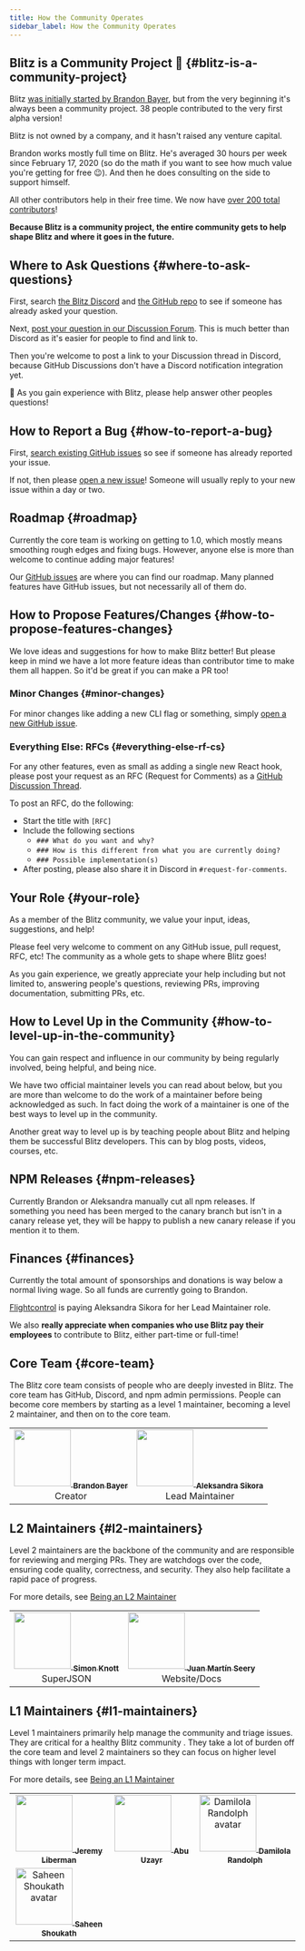 ```yaml
---
title: How the Community Operates
sidebar_label: How the Community Operates
---
```


## Blitz is a Community Project 🤝 {#blitz-is-a-community-project}

Blitz [was initially started by Brandon Bayer](./community-history), but
from the very beginning it's always been a community project. 38 people
contributed to the very first alpha version!

Blitz is not owned by a company, and it hasn't raised any venture capital.

Brandon works mostly full time on Blitz. He's averaged 30 hours per week
since February 17, 2020 (so do the math if you want to see how much value
you're getting for free 😉). And then he does consulting on the side to
support himself.

All other contributors help in their free time. We now have
[over 200 total contributors](https://github.com/blitz-js/blitz#contributors-)!

**Because Blitz is a community project, the entire community gets to help
shape Blitz and where it goes in the future.**

## Where to Ask Questions {#where-to-ask-questions}

First, search [the Blitz Discord](https://discord.blitzjs.com) and
[the GitHub repo](https://github.com/blitz-js/blitz) to see if someone has
already asked your question.

Next,
[post your question in our Discussion Forum](https://github.com/blitz-js/blitz/discussions).
This is much better than Discord as it's easier for people to find and
link to.

Then you're welcome to post a link to your Discussion thread in Discord,
because GitHub Discussions don't have a Discord notification integration
yet.

🙏 As you gain experience with Blitz, please help answer other peoples
questions!

## How to Report a Bug {#how-to-report-a-bug}

First,
[search existing GitHub issues](https://github.com/blitz-js/blitz/issues?q=is%3Aissue)
so see if someone has already reported your issue.

If not, then please
[open a new issue](https://github.com/blitz-js/blitz/issues/new/choose)!
Someone will usually reply to your new issue within a day or two.

## Roadmap {#roadmap}

Currently the core team is working on getting to 1.0, which mostly means
smoothing rough edges and fixing bugs. However, anyone else is more than
welcome to continue adding major features!

Our [GitHub issues](https://github.com/blitz-js/blitz/issues) are where
you can find our roadmap. Many planned features have GitHub issues, but
not necessarily all of them do.

## How to Propose Features/Changes {#how-to-propose-features-changes}

We love ideas and suggestions for how to make Blitz better! But please
keep in mind we have a lot more feature ideas than contributor time to
make them all happen. So it'd be great if you can make a PR too!

### Minor Changes {#minor-changes}

For minor changes like adding a new CLI flag or something, simply
[open a new GitHub issue](https://github.com/blitz-js/blitz/issues/new/choose).

### Everything Else: RFCs {#everything-else-rf-cs}

For any other features, even as small as adding a single new React hook,
please post your request as an RFC (Request for Comments) as a
[GitHub Discussion Thread](https://github.com/blitz-js/blitz/discussions/category_choices).

To post an RFC, do the following:

- Start the title with `[RFC]`
- Include the following sections
  - `### What do you want and why?`
  - `### How is this different from what you are currently doing?`
  - `### Possible implementation(s)`
- After posting, please also share it in Discord in
  `#request-for-comments`.

## Your Role {#your-role}

As a member of the Blitz community, we value your input, ideas,
suggestions, and help!

Please feel very welcome to comment on any GitHub issue, pull request,
RFC, etc! The community as a whole gets to shape where Blitz goes!

As you gain experience, we greatly appreciate your help including but not
limited to, answering people's questions, reviewing PRs, improving
documentation, submitting PRs, etc.

## How to Level Up in the Community {#how-to-level-up-in-the-community}

You can gain respect and influence in our community by being regularly
involved, being helpful, and being nice.

We have two official maintainer levels you can read about below, but you
are more than welcome to do the work of a maintainer before being
acknowledged as such. In fact doing the work of a maintainer is one of the
best ways to level up in the community.

Another great way to level up is by teaching people about Blitz and
helping them be successful Blitz developers. This can by blog posts,
videos, courses, etc.

## NPM Releases {#npm-releases}

Currently Brandon or Aleksandra manually cut all npm releases. If
something you need has been merged to the canary branch but isn't in a
canary release yet, they will be happy to publish a new canary release if
you mention it to them.

## Finances {#finances}

Currently the total amount of sponsorships and donations is way below a
normal living wage. So all funds are currently going to Brandon.

[Flightcontrol](http://flightcontrol.dev/) is paying Aleksandra Sikora for
her Lead Maintainer role.

We also **really appreciate when companies who use Blitz pay their
employees** to contribute to Blitz, either part-time or full-time!

## Core Team {#core-team}

The Blitz core team consists of people who are deeply invested in Blitz.
The core team has GitHub, Discord, and npm admin permissions. People can
become core members by starting as a level 1 maintainer, becoming a level
2 maintainer, and then on to the core team.

<table>
  <tr>
    <td align="center">
      <a href="https://twitter.com/flybayer">
        <img
          src="https://avatars3.githubusercontent.com/u/8813276?v=4"
          width="100px;"
          alt=""
        />
        <sub>
          <b>Brandon Bayer</b>
        </sub>
      </a>
      <br />
      Creator
    </td>
    <td align="center">
      <a href="http://aleksandra.codes">
        <img
          src="https://avatars.githubusercontent.com/u/9019397?v=4?s=100"
          width="100px;"
          alt=""
        />
        <sub>
          <b>Aleksandra Sikora</b>
        </sub>
      </a>
      <br />
      Lead Maintainer
    </td>
  </tr>
</table>

## L2 Maintainers {#l2-maintainers}

Level 2 maintainers are the backbone of the community and are responsible
for reviewing and merging PRs. They are watchdogs over the code, ensuring
code quality, correctness, and security. They also help facilitate a rapid
pace of progress.

For more details, see [Being an L2 Maintainer](./maintainers)

<table>
  <tr>
    <td align="center">
      <a href="http://simonknott.de">
        <img
          src="https://avatars1.githubusercontent.com/u/14912729?v=4"
          width="100px;"
          alt=""
        />
        <sub>
          <b>Simon Knott</b>
        </sub>
      </a>
      <br />
      SuperJSON
    </td>
    <td align="center">
      <a href="https://juanm04.com">
        <img
          src="https://avatars0.githubusercontent.com/u/16712703?v=4"
          width="100px;"
          alt=""
        />
        <sub>
          <b>Juan Martín Seery</b>
        </sub>
      </a>
      <br />
      Website/Docs
    </td>
  </tr>
</table>

## L1 Maintainers {#l1-maintainers}

Level 1 maintainers primarily help manage the community and triage issues.
They are critical for a healthy Blitz community . They take a lot of
burden off the core team and level 2 maintainers so they can focus on
higher level things with longer term impact.

For more details, see [Being an L1 Maintainer](./maintainers)

<table>
  <tr>
    <td align="center">
      <a href="http://jeremyliberman.com/">
        <img
          src="https://avatars3.githubusercontent.com/u/2754163?v=4"
          width="100px;"
          alt=""
        />
        <sub>
          <b>Jeremy Liberman</b>
        </sub>
      </a>
    </td>
    <td align="center">
      <a href="https://builtforfifty.com">
        <img
          src="https://avatars.githubusercontent.com/abuuzayr"
          width="100px;"
          alt=""
        />
        <sub>
          <b>Abu Uzayr</b>
        </sub>
      </a>
    </td>
    <td align="center">
      <a href="https://damilolarandolph.com/">
        <img
          src="https://avatars.githubusercontent.com/damilolarandolph"
          width="100px;"
          alt="Damilola Randolph avatar"
        />
        <sub>
          <b>Damilola Randolph</b>
        </sub>
      </a>
    </td>
  </tr>
  <tr>
    <td align="center">
      <a href="https://www.saheen.me/">
        <img
          src="https://avatars.githubusercontent.com/shellord"
          width="100px;"
          alt="Saheen Shoukath avatar"
        />
        <sub>
          <b>Saheen Shoukath</b>
        </sub>
      </a>
    </td>
  </tr>
</table>
